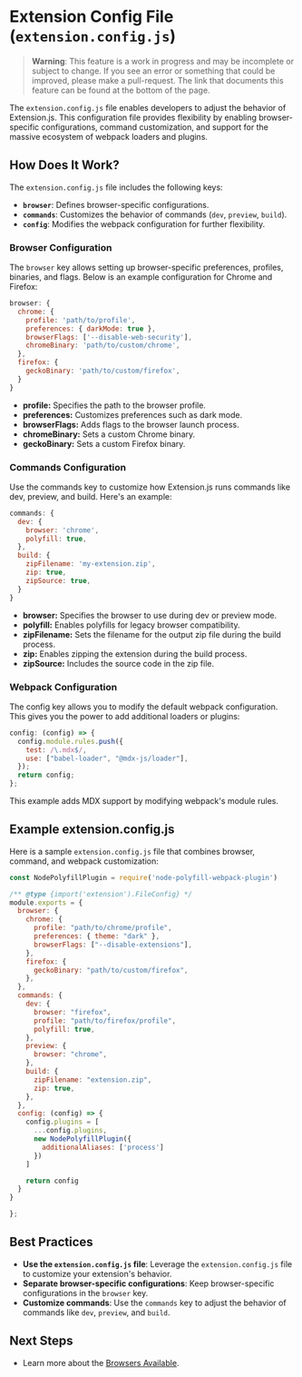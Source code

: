 
<AvatarImage icon="extension" />

# Extension Config File (`extension.config.js`)

> **Warning**: This feature is a work in progress and may be incomplete or subject to change. If you see an error or something that could be improved, please make a pull-request. The link that documents this feature can be found at the bottom of the page.

The `extension.config.js` file enables developers to adjust the behavior of Extension.js. This configuration file provides flexibility by enabling browser-specific configurations, command customization, and support for the massive ecosystem of webpack loaders and plugins.

## How Does It Work?

The `extension.config.js` file includes the following keys:

- **`browser`**: Defines browser-specific configurations.
- **`commands`**: Customizes the behavior of commands (`dev`, `preview`, `build`).
- **`config`**: Modifies the webpack configuration for further flexibility.

### Browser Configuration

The `browser` key allows setting up browser-specific preferences, profiles, binaries, and flags. Below is an example configuration for Chrome and Firefox:

```js
browser: {
  chrome: {
    profile: 'path/to/profile',
    preferences: { darkMode: true },
    browserFlags: ['--disable-web-security'],
    chromeBinary: 'path/to/custom/chrome',
  },
  firefox: {
    geckoBinary: 'path/to/custom/firefox',
  }
}
```

- **profile:** Specifies the path to the browser profile.
- **preferences:** Customizes preferences such as dark mode.
- **browserFlags:** Adds flags to the browser launch process.
- **chromeBinary:** Sets a custom Chrome binary.
- **geckoBinary:** Sets a custom Firefox binary.

### Commands Configuration

Use the commands key to customize how Extension.js runs commands like dev, preview, and build. Here's an example:

```js
commands: {
  dev: {
    browser: 'chrome',
    polyfill: true,
  },
  build: {
    zipFilename: 'my-extension.zip',
    zip: true,
    zipSource: true,
  }
}
```

- **browser:** Specifies the browser to use during dev or preview mode.
- **polyfill:** Enables polyfills for legacy browser compatibility.
- **zipFilename:** Sets the filename for the output zip file during the build process.
- **zip:** Enables zipping the extension during the build process.
- **zipSource:** Includes the source code in the zip file.

### Webpack Configuration

The config key allows you to modify the default webpack configuration. This gives you the power to add additional loaders or plugins:

```js
config: (config) => {
  config.module.rules.push({
    test: /\.mdx$/,
    use: ["babel-loader", "@mdx-js/loader"],
  });
  return config;
};
```

This example adds MDX support by modifying webpack's module rules.

## Example extension.config.js

Here is a sample `extension.config.js` file that combines browser, command, and webpack customization:

```js
const NodePolyfillPlugin = require('node-polyfill-webpack-plugin')

/** @type {import('extension').FileConfig} */
module.exports = {
  browser: {
    chrome: {
      profile: "path/to/chrome/profile",
      preferences: { theme: "dark" },
      browserFlags: ["--disable-extensions"],
    },
    firefox: {
      geckoBinary: "path/to/custom/firefox",
    },
  },
  commands: {
    dev: {
      browser: "firefox",
      profile: "path/to/firefox/profile",
      polyfill: true,
    },
    preview: {
      browser: "chrome",
    },
    build: {
      zipFilename: "extension.zip",
      zip: true,
    },
  },
  config: (config) => {
    config.plugins = [
      ...config.plugins,
      new NodePolyfillPlugin({
        additionalAliases: ['process']
      })
    ]

    return config
  }
}

};
```

## Best Practices

- **Use the `extension.config.js` file**: Leverage the `extension.config.js` file to customize your extension's behavior.
- **Separate browser-specific configurations**: Keep browser-specific configurations in the `browser` key.
- **Customize commands**: Use the `commands` key to adjust the behavior of commands like `dev`, `preview`, and `build`.

## Next Steps

- Learn more about the [Browsers Available](#).
